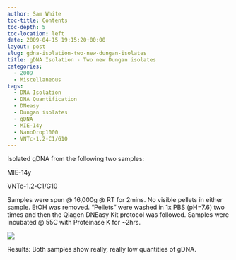```yaml
---
author: Sam White
toc-title: Contents
toc-depth: 5
toc-location: left
date: 2009-04-15 19:15:20+00:00
layout: post
slug: gdna-isolation-two-new-dungan-isolates
title: gDNA Isolation - Two new Dungan isolates
categories:
  - 2009
  - Miscellaneous
tags:
  - DNA Isolation
  - DNA Quantification
  - DNeasy
  - Dungan isolates
  - gDNA
  - MIE-14y
  - NanoDrop1000
  - VNTc-1.2-C1/G10
---
```


Isolated gDNA from the following two samples:

MIE-14y

VNTc-1.2-C1/G10

Samples were spun @ 16,000g @ RT for 2mins. No visible pellets in either sample. EtOH was removed. "Pellets" were washed in 1x PBS (pH=7.6) two times and then the Qiagen DNEasy Kit protocol was followed. Samples were incubated @ 55C with Proteinase K for ~2hrs.

![](https://eagle.fish.washington.edu/Arabidopsis/20090415%20gDNA%20SJW.jpg)

Results: Both samples show really, really low quantities of gDNA.
